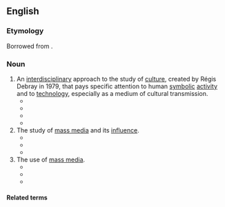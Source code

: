==English==
{{wikipedia}}

===Etymology===
Borrowed from {{bor|en|fr|médiologie}}.

===Noun===
{{en-noun|~|mediologies}}

# An [[interdisciplinary]] approach to the study of [[culture]], created by Régis Debray in 1979, that pays specific attention to human [[symbolic]] [[activity]] and to [[technology]], especially as a medium of cultural transmission.
#* {{quote-book|en |year=2007|title=The Columbia History of Twentieth-century French Thought |author=Lawrence D. Kritzman, ‎Brian J. Reilly, ‎M. B. DeBevoise |page=289|ISBN=0231107900|passage=What '''mediology''' wishes to bring to light is the way in which something serves as a ''medium'', and the often unperceived complexities that go with it, looking back over the long term (from the birth of writing) without being overly concerned with present-day media (even if certain mediologists are prepared to consider these).}}
#* {{quote-book|en |year=2009|title=Deleuze/Guattari & ecology |author=Bernd Herzogenrath |page=11|ISBN=0230527442|passage=Against the background of the radically constructivist '''mediologies''' of Vilem Flusser and Niklas Luhmann, Berressem argues that Deleuze's radical philosophy allows for a fundamental realignment of the ecological notions of the environment and the medium.}}
#* {{quote-book|en |year=2013|title=Encyclopedia of Modern French Thought |author=Christopher John Murray |page=158|ISBN=1135455643|passage='''Mediology''' is interdisciplinary by nature and, therefore, unstable and constantly defining new avenues of inquiry that reveal the mechanisms of history itself.}}
#* {{quote-book|en |year=2013 |title=Modern French Visual Theory: A Critical Reader |author=Nigel Saint, ‎Andy Stafford |page=151|ISBN=|passage=It would be, were it not for the powers attributed to '''mediology''', which Debray defines as a battle against a marked Western tendency, 'la coupure de l'esthétique' [the split between aesthetics and technology] (ibid.: 163).}}
# The study of [[mass media]] and its [[influence]].
#* {{quote-book|en |year=1978 |title=Altro Polo |author=|page=114|ISBN=0909798826|passage=I do not believe any mass '''mediology''' can predict the effect of a mass media message.}}
#* {{quote-book|en |year=2006|title=Communication for Social Change Anthology|author=Alfonso Gumucio Dagron, ‎Thomas Tufte |page=|ISBN=0977035794|passage=There was no media research in the strict sense during this period. '''Mediology''' did not yet exist.}}
#* {{quote-book|en |year=2016 |title=Romantic Mediations: Media Theory and British Romanticism |author=Andrew Burkett |page=17|ISBN=1438463278|passage=Throughout the chapters that follow, I focus on the centrality and significance of contemporary media theory to understanding nineteenth-century British literary, scientific, and technological production and thus concentrate my attention on Romantic '''mediologies''' as opposed to inspecting perhaps more eminent or familiar critical or theoretical paradigms like Romantic book history and print culture, studies of Romantic reading publics, investigations of nineteenth-century periodical culture, or Tomanticism and the digital humanities.}}
# The use of [[mass media]].
#* {{quote-book|en |year=2001 |title=Jihad vs. McWorld: Terrorism's Challenge to Democracy |author=Benjamin Barber |page=84|ISBN=0345383044|passage=It is everywhere visible in hard data about four key elements of that culture: film. television, books, and theme parks. But it is not limited to such elements, for they are but pieces of a mesmerizing global '''mediology''' that suffuses consciousness everywhere.}}
#* {{quote-book|en |year=2015 |title=Archives of the Insensible: Of War, Photopolitics, and Dead Memory|author=Allen Feldman |page=|ISBN=022627733X|passage=The Hegelian master, for all his violence and terror, still requires literature, names, memory, and readerships—in other words, the public sphere. Such Hegelian '''mediologies''' are radically evacuated and removed from all living supports of translation, witnessing, and transmission in the war to end all wars, whose focal attack surfaces are the organic and living substrates of transmissible names, including those that support the nomenclature of war itself.}}
#* {{quote-book|en |year=2015 |title=Philosophy of Emerging Media|author=Juliet Floyd, ‎James E. Katz |page=|ISBN=0190260769|passage=If, following Nietzsche, the real world has become a fairy tale and there are no facts, only interpretations, then '''mediology''' becomes ontology, the media construct reality, in agreement not only with Baudrillard, who regarded the Gulf War as a pure media invention, but also with Karl Rove, who famously believed that imperial power is capable of constructing reality.}}

====Related terms====
{{col2|en|mediologic|mediological|mediologist}}